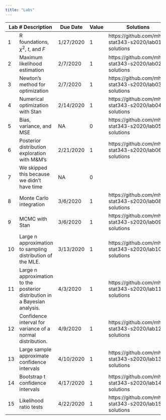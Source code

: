 ```yaml
---
title: "Labs"
---
```


+-----+-----------------------------------------------+-----------+-------+-------------------------------------------------------+
| Lab # Description                                   | Due Date  | Value | Solutions                                             |
+=====+===============================================+===========+=======+=======================================================+
| 1   | R foundations, $\chi^2$, $t$, and $F$         | 1/27/2020 |  1    | https://github.com/mhc-stat343-s2020/lab01-solutions  |
+-----+-----------------------------------------------+-----------+-------+-------------------------------------------------------+
| 2   | Maximum likelihood estimation                 |  2/7/2020 |  1    | https://github.com/mhc-stat343-s2020/lab02-solutions  |
+-----+-----------------------------------------------+-----------+-------+-------------------------------------------------------+
| 3   | Newton's method for optimization              |  2/7/2020 |  1    | https://github.com/mhc-stat343-s2020/lab03-solutions  |
+-----+-----------------------------------------------+-----------+-------+-------------------------------------------------------+
| 4   | Numerical optimization with Stan              | 2/14/2020 |  1    | https://github.com/mhc-stat343-s2020/lab04-solutions  |
+-----+-----------------------------------------------+-----------+-------+-------------------------------------------------------+
| 5   | Bias, variance, and MSE                       | NA        |  0    | https://github.com/mhc-stat343-s2020/lab05-solutions  |
+-----+-----------------------------------------------+-----------+-------+-------------------------------------------------------+
| 6   | Posterior distribution exploration with M&M's | 2/21/2020 |  1    | https://github.com/mhc-stat343-s2020/lab06-solutions  |
+-----+-----------------------------------------------+-----------+-------+-------------------------------------------------------+
| 7   | We skipped this because we didn't have time   | NA        |  0    |                                                       |
+-----+-----------------------------------------------+-----------+-------+-------------------------------------------------------+
| 8   | Monte Carlo integration                       | 3/6/2020  |  1    | https://github.com/mhc-stat343-s2020/lab08-solutions  |
+-----+-----------------------------------------------+-----------+-------+-------------------------------------------------------+
| 9   | MCMC with Stan                                | 3/6/2020  |  1    | https://github.com/mhc-stat343-s2020/lab09-solutions  |
+-----+-----------------------------------------------+-----------+-------+-------------------------------------------------------+
| 10  | Large n approximation to sampling distribution| 3/13/2020 |  1    | https://github.com/mhc-stat343-s2020/lab10-solutions  |
|     | of the MLE.                                   |           |       |                                                       |
+-----+-----------------------------------------------+-----------+-------+-------------------------------------------------------+
| 11  | Large n approximation to the posterior        | 4/3/2020  |  1    | https://github.com/mhc-stat343-s2020/lab11-solutions  |
|     | distribution in a Bayesian analysis.          |           |       |                                                       |
+-----+-----------------------------------------------+-----------+-------+-------------------------------------------------------+
| 12  | Confidence interval for variance of a normal  | 4/9/2020  |  1    | https://github.com/mhc-stat343-s2020/lab12-solutions  |
|     | distribution.                                 |           |       |                                                       |
+-----+-----------------------------------------------+-----------+-------+-------------------------------------------------------+
| 13  | Large sample approximate confidence intervals | 4/10/2020 |  1    | https://github.com/mhc-stat343-s2020/lab13-solutions  |
+-----+-----------------------------------------------+-----------+-------+-------------------------------------------------------+
| 14  | Bootstrap t confidence intervals              | 4/17/2020 |  1    | https://github.com/mhc-stat343-s2020/lab14-solutions  |
+-----+-----------------------------------------------+-----------+-------+-------------------------------------------------------+
| 15  | Likelihood ratio tests                        | 4/22/2020 |  1    | https://github.com/mhc-stat343-s2020/lab15-solutions  |
+-----+-----------------------------------------------+-----------+-------+-------------------------------------------------------+
